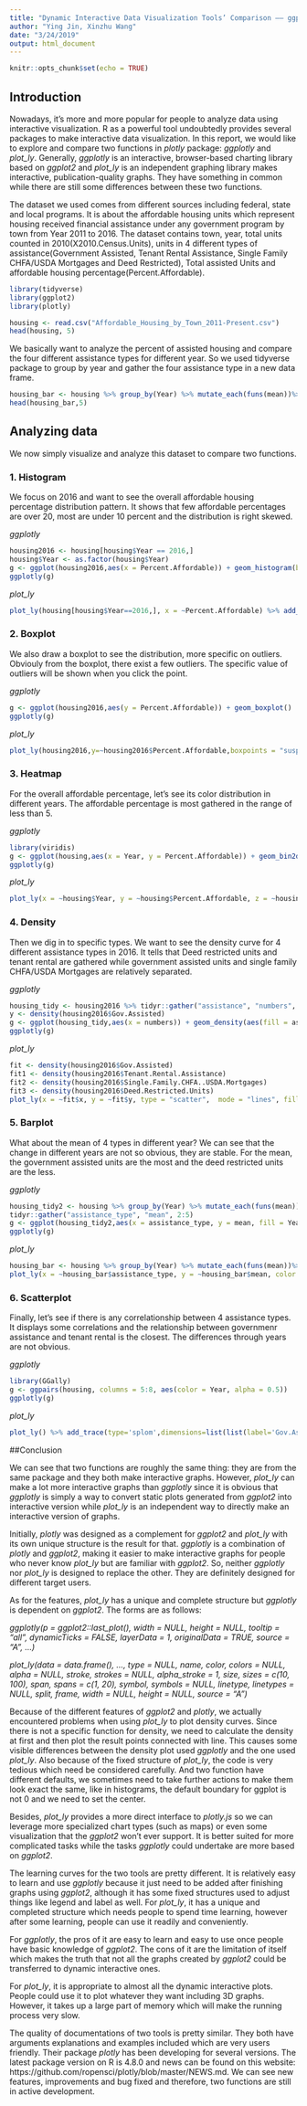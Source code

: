 ```yaml
---
title: "Dynamic Interactive Data Visualization Tools’ Comparison —— ggplotly vs plot_ly"
author: "Ying Jin, Xinzhu Wang"
date: "3/24/2019"
output: html_document
---
```


```r
knitr::opts_chunk$set(echo = TRUE)
```

## Introduction
Nowadays, it’s more and more popular for people to analyze data using interactive visualization. R as a powerful tool undoubtedly provides several packages to make interactive data visualization. In this report, we would like to explore and compare two functions in *plotly* package: *ggplotly* and *plot_ly*. Generally, *ggplotly* is an interactive, browser-based charting library based on *ggplot2* and *plot_ly* is an independent graphing library makes interactive, publication-quality graphs. They have something in common while there are still some differences between these two functions. 

The dataset we used comes from different sources including federal, state and local programs. It is about the affordable housing units which represent housing received financial assistance under any government program by town from Year 2011 to 2016. The dataset contains town, year, total units counted in 2010(X2010.Census.Units), units in 4 different types of assistance(Government Assisted, Tenant Rental Assistance, Single Family CHFA/USDA Mortgages and Deed Restricted), Total assisted Units and affordable housing percentage(Percent.Affordable).
```r
library(tidyverse)
library(ggplot2)
library(plotly)
```


```r
housing <- read.csv("Affordable_Housing_by_Town_2011-Present.csv")
head(housing, 5)
```

We basically want to analyze the percent of assisted housing and compare the four different assistance types for different year. So we used tidyverse package to group by year and gather the four assistance type in a new data frame. 
```r
housing_bar <- housing %>% group_by(Year) %>% mutate_each(funs(mean))%>%select(5:8)%>%tidyr::gather("assistance_type", "mean", 2:5) 
head(housing_bar,5)
```

## Analyzing data 

We now simply visualize and analyze this dataset to compare two functions.

### 1. Histogram
We focus on 2016 and want to see the overall affordable housing percentage distribution pattern. It shows that few affordable percentages are over 20, most are under 10 percent and the distribution is right skewed.

*ggplotly*
```r

housing2016 <- housing[housing$Year == 2016,]
housing$Year <- as.factor(housing$Year)
g <- ggplot(housing2016,aes(x = Percent.Affordable)) + geom_histogram(bins = 20, col = "grey", fill = "lightblue", center = 1) 
ggplotly(g)
```

*plot_ly*
```r
plot_ly(housing[housing$Year==2016,], x = ~Percent.Affordable) %>% add_histogram()
```


### 2. Boxplot
We also draw a boxplot to see the distribution, more specific on outliers. Obviouly from the boxplot, there exist a few outliers. The specific value of outliers will be shown when you click the point. 

*ggplotly*
```r
g <- ggplot(housing2016,aes(y = Percent.Affordable)) + geom_boxplot() 
ggplotly(g)
```

*plot_ly*
```r
plot_ly(housing2016,y=~housing2016$Percent.Affordable,boxpoints = "suspectedoutliers") %>% add_boxplot(x = "Overall")
```


### 3. Heatmap
For the overall affordable percentage, let's see its color distribution in different years. The affordable percentage is most gathered in the range of less than 5.

*ggplotly*
```r
library(viridis)
g <- ggplot(housing,aes(x = Year, y = Percent.Affordable)) + geom_bin2d(binwidth = 3)+  scale_fill_viridis()
ggplotly(g)
```

*plot_ly*
```r
plot_ly(x = ~housing$Year, y = ~housing$Percent.Affordable, z = ~housing$Percent.Affordable) %>% add_histogram2d(colorscale = "Blues")
```


### 4. Density
Then we dig in to specific types. We want to see the density curve for 4 different assistance types in 2016. It tells that Deed restricted units and tenant rental are gathered while government assisted units and single family CHFA/USDA Mortgages are relatively separated. 

*ggplotly*
```r
housing_tidy <- housing2016 %>% tidyr::gather("assistance", "numbers", 5:8)
y <- density(housing2016$Gov.Assisted)
g <- ggplot(housing_tidy,aes(x = numbers)) + geom_density(aes(fill = assistance), alpha = 0.5) + xlim(0,300)
ggplotly(g)

```

*plot_ly*
```r
fit <- density(housing2016$Gov.Assisted)
fit1 <- density(housing2016$Tenant.Rental.Assistance)
fit2 <- density(housing2016$Single.Family.CHFA..USDA.Mortgages)
fit3 <- density(housing2016$Deed.Restricted.Units)
plot_ly(x = ~fit$x, y = ~fit$y, type = "scatter",  mode = "lines", fill = "tozeroy", yaxis = "y", name = "Gov.Assisted") %>% layout(xaxis = list(range = c(0,300))) %>% add_trace(x = ~fit1$x, y = ~fit1$y, type = "scatter",  mode = "lines", fill = "tozeroy", yaxis = "y", name = "Tenant.Rental.Assistance") %>% layout(yaxis = list(overlaying = "y", side = "right"), xaxis = list(range = c(0,300))) %>% add_trace(x = ~fit2$x, y = ~fit2$y, type = "scatter",  mode = "lines", fill = "tozeroy", yaxis = "y", name = "Single.Family.CHFA..USDA.Mortgages") %>% layout(yaxis = list(overlaying = "y", side = "right"), xaxis = list(range = c(0,300))) %>% add_trace(x = ~fit3$x, y = ~fit3$y, type = "scatter",  mode = "lines", fill = "tozeroy", yaxis = "y", name = "Deed.Restricted.Units") %>% layout(yaxis = list(overlaying = "y", side = "right"),xaxis = list(range = c(0,300))) %>% layout(legend = list(x = 0.55, y = 1.0))
```

### 5. Barplot
What about the mean of 4 types in different year? We can see that the change in different years are not so obvious, they are stable. For the mean, the government assisted units are the most and the deed restricted units are the less.

*ggplotly*
```r
housing_tidy2 <- housing %>% group_by(Year) %>% mutate_each(funs(mean)) %>% select(5:8) %>%
tidyr::gather("assistance_type", "mean", 2:5) 
g <- ggplot(housing_tidy2,aes(x = assistance_type, y = mean, fill = Year)) + geom_bar(stat = "identity", position = "dodge") + scale_fill_brewer(palette = 4)+ theme(axis.text.x = element_text(size = 7, angle = 10)) 
ggplotly(g)
```

*plot_ly*
```r
housing_bar <- housing %>% group_by(Year) %>% mutate_each(funs(mean))%>%select(5:8)%>%tidyr::gather("assistance_type", "mean", 2:5) 
plot_ly(x = ~housing_bar$assistance_type, y = ~housing_bar$mean, color = ~factor(housing_bar$Year)) %>% add_bars() %>% layout(barmode = "group")
```


### 6. Scatterplot
Finally, let's see if there is any correlationship between 4 assistance types. It displays some correlations and the relationship between governmenr assistance and tenant rental is the closest. The differences through years are not obvious.

*ggplotly*
```r
library(GGally)
g <- ggpairs(housing, columns = 5:8, aes(color = Year, alpha = 0.5))
ggplotly(g)
```

*plot_ly*
```r
plot_ly() %>% add_trace(type='splom',dimensions=list(list(label='Gov.Assisted',values=~housing$Gov.Assisted),list(label='Tenant.Rental',values=~housing$Tenant.Rental.Assistance),list(label='Single',values=~housing$Single.Family.CHFA..USDA.Mortgages),list(label='Deed.Restricted.Units', values=~housing$Deed.Restricted.Units)),text=~class,marker = list(color = as.integer(housing_bar$Year),size = 6,line = list(width = 1))) 
```


##Conclusion 

We can see that two functions are roughly the same thing: they are from the same package and they both make interactive graphs. However, *plot_ly* can make a lot more interactive graphs than *ggplotly* since it is obvious that *ggplotly* is simply a way to convert static plots generated from *ggplot2* into interactive version while *plot_ly* is an independent way to directly make an interactive version of graphs.  

Initially, *plotly* was designed as a complement for *ggplot2* and *plot_ly* with its own unique structure is the result for that. *ggplotly* is a combination of *plotly* and *ggplot2*, making it easier to make interactive graphs for people who never know *plot_ly* but are familiar with *ggplot2*. So, neither *ggplotly* nor *plot_ly* is designed to replace the other. They are definitely designed for different target users. 

As for the features, *plot_ly* has a unique and complete structure but *ggplotly* is dependent on *ggplot2*. The forms are as follows:

*ggplotly(p = ggplot2::last_plot(), width = NULL, height = NULL, tooltip = "all", dynamicTicks = FALSE, layerData = 1, originalData = TRUE, source = "A", ...)*

*plot_ly(data = data.frame(), ..., type = NULL, name, color, colors = NULL, alpha = NULL, stroke, strokes = NULL, alpha_stroke = 1, size, sizes = c(10, 100), span, spans = c(1, 20), symbol, symbols = NULL, linetype, linetypes = NULL, split, frame, width = NULL, height = NULL, source = "A")*

Because of the different features of *ggplot2* and *plotly*, we actually encountered problems when using *plot_ly* to plot density curves. Since there is not a specific function for density, we need to calculate the density at first and then plot the result points connected with line. This causes some visible differences between the density plot used *ggplotly* and the one used *plot_ly*. Also because of the fixed structure of *plot_ly*, the code is very tedious which need be considered carefully. And two function have different defaults, we sometimes need to take further actions to make them look exact the same, like in histograms, the default boundary for ggplot is not 0 and we need to set the center.

Besides, *plot_ly* provides a more direct interface to *plotly.js* so we can leverage more specialized chart types (such as maps) or even some visualization that the *ggplot2* won’t ever support. It is better suited for more complicated tasks while the tasks *ggplotly* could undertake are more based on *ggplot2*. 

The learning curves for the two tools are pretty different. It is relatively easy to learn and use *ggplotly* because it just need to be added after finishing graphs using *ggplot2*, although it has some fixed structures used to adjust things like legend and label as well. For *plot_ly*, it has a unique and completed structure which needs people to spend time learning, however after some learning, people can use it readily and conveniently. 

For *ggplotly*, the pros of it are easy to learn and easy to use once people have basic knowledge of *ggplot2*. The cons of it are the limitation of itself which makes the truth that not all the graphs created by *ggplot2* could be transferred  to dynamic interactive ones. 

For *plot_ly*, it is appropriate to almost all the dynamic interactive plots. People could use it to plot whatever they want including 3D graphs. However, it takes up a large part of memory which will make the running process very slow. 

The quality of documentations of two tools is pretty similar. They both have arguments explanations and examples included which are very users friendly. Their package *plotly* has been developing for several versions. The latest package version on R is 4.8.0 and news can be found on this website: https://github.com/ropensci/plotly/blob/master/NEWS.md. We can see new features, improvements and bug fixed and therefore, two functions are still in active development.

